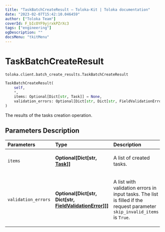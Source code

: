 ```yaml
---
title: "TaskBatchCreateResult — Toloka-Kit | Toloka documentation"
date: "2023-02-07T15:42:10.046459"
author: ["Toloka Team"]
coverId: F_bIcOYF9yjrxkPZrXc3
tags: ["engineering"]
ogDescription: ""
docsMenu: "tkitMenu"
---
```


# TaskBatchCreateResult
`toloka.client.batch_create_results.TaskBatchCreateResult`

```python
TaskBatchCreateResult(
    self,
    *,
    items: Optional[Dict[str, Task]] = None,
    validation_errors: Optional[Dict[str, Dict[str, FieldValidationError]]] = None
)
```

The results of the tasks creation operation.

## Parameters Description

| Parameters | Type | Description |
| :----------| :----| :-----------|
`items`|**Optional\[Dict\[str, [Task](/docs-new/toloka-kit/reference/toloka.client.task.Task)\]\]**|<p>A list of created tasks.</p>
`validation_errors`|**Optional\[Dict\[str, Dict\[str, [FieldValidationError](/docs-new/toloka-kit/reference/toloka.client.batch_create_results.FieldValidationError)\]\]\]**|<p>A list with validation errors in input tasks. The list is filled if the request parameter `skip_invalid_items` is `True`.</p>
